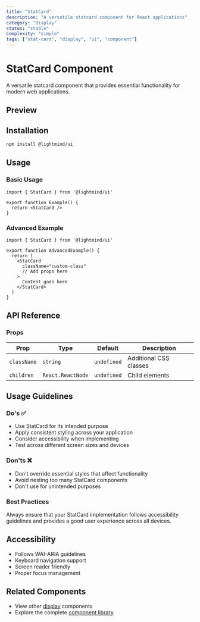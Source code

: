 ```yaml
---
title: "StatCard"
description: "A versatile statcard component for React applications"
category: "display"
status: "stable"
complexity: "simple"
tags: ["stat-card", "display", "ui", "component"]
---
```



# StatCard Component

A versatile statcard component that provides essential functionality for modern web applications.

## Preview

<div className="space-y-6">
  <StatCardDemo />
</div>

## Installation

```bash
npm install @lightmind/ui
```

## Usage

### Basic Usage

```tsx
import { StatCard } from '@lightmind/ui'

export function Example() {
  return <StatCard />
}
```

### Advanced Example

```tsx
import { StatCard } from '@lightmind/ui'

export function AdvancedExample() {
  return (
    <StatCard
      className="custom-class"
      // Add props here
    >
      Content goes here
    </StatCard>
  )
}
```

## API Reference

### Props

| Prop | Type | Default | Description |
|------|------|---------|-------------|
| `className` | `string` | `undefined` | Additional CSS classes |
| `children` | `React.ReactNode` | `undefined` | Child elements |

## Usage Guidelines

### Do's ✅

- Use StatCard for its intended purpose
- Apply consistent styling across your application
- Consider accessibility when implementing
- Test across different screen sizes and devices

### Don'ts ❌

- Don't override essential styles that affect functionality
- Avoid nesting too many StatCard components
- Don't use for unintended purposes

### Best Practices

Always ensure that your StatCard implementation follows accessibility guidelines and provides a good user experience across all devices.

## Accessibility

- Follows WAI-ARIA guidelines
- Keyboard navigation support
- Screen reader friendly
- Proper focus management

## Related Components

- View other [display](/category/display) components
- Explore the complete [component library](/search)
